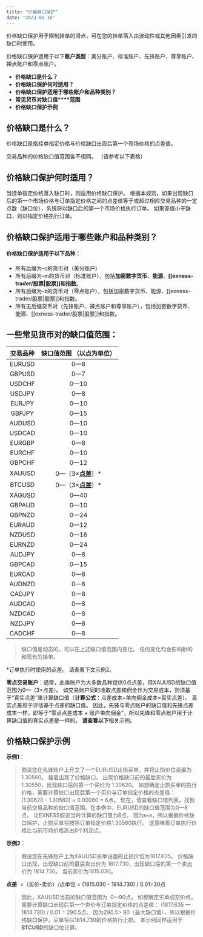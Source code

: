 ```yaml
---
title: "价格缺口保护"
date: "2023-01-10"
---
```


<Ads></Ads> 

价格缺口保护用于限制挂单的滑点，可在您的挂单落入由波动性或其他因素引发的缺口时使用。

价格缺口保护适用于以下**账户类型**：美分账户、标准账户、先锋账户、尊享账户、裸点账户和零点账户。

- **价格缺口是什么？**
- **价格缺口保护何时适用？**
- **价格缺口保护适用于哪些账户和品种类别？**
- **常见货币对缺口值****范围**
- **价格缺口保护示例**

## 价格缺口是什么？

价格缺口是指挂单指定价格与价格缺口出现后第一个市场价格的点差值。

交易品种的价格缺口值范围各不相同。 （请参考以下表格）

## 价格缺口保护何时适用？

当挂单指定价格落入缺口时，则适用价格缺口保护。 根据本规则，如果出现缺口后的第一个市场价格与订单指定价格之间的点差值等于或超过相应交易品种的一定点数（缺口位），系统将以缺口后的第一个市场价格执行订单。 如果差值小于缺口，则以指定价格执行订单。

## 价格缺口保护适用于哪些账户和品种类别？

#### **价格缺口保护适用于以下品种**：

- 所有后缀为-c的货币对（美分账户）
- 所有后缀为-m的货币对（标准账户），包括**加密数字货币**、**能源**、**[[exness-trader/股票|股票]]**和**指数**。
- 所有后缀为-z的货币对（零点账户），包括加密数字货币、能源、[[exness-trader/股票|股票]]和指数。
- 所有无后缀货币对（先锋账户、裸点账户和尊享账户），包括加密数字货币、能源、[[exness-trader/股票|股票]]和指数。

## 一些常见货币对的缺口值范围：

| 交易品种 |**缺口值范围 （以点为单位）** |
| :----: | :----: |
| EURUSD   |  0—8   |
| GBPUSD   |  0—7   |
| USDCHF   |  0—10  |
| USDJPY   |  0—8   |
| EURJPY   |  0—10  |
| GBPJPY   |  0—15  |
| AUDUSD   |  0—10  |
| USDCAD   |  0—10  |
| EURGBP   |  0—8   |
| EURCHF   |  0—10  |
| GBPCHF   |  0—12  |
| XAUUSD   | 0—（3×**[点差](https://www.extrading.expert/forex/#standard)**）* |
| BTCUSD   | 0—（3×**[点差](https://www.extrading.expert/forex/#standard)**）* |
| XAGUSD   |  0—40  |
| GBPAUD   |  0—10  |
| GBPNZD   |  0—24  |
| EURAUD   |  0—12  |
| NZDUSD   |  0—16  |
| EURNZD   |  0—24  |
| AUDJPY   |  0—8   |
| GBPCAD   |  0—15  |
| EURCAD   |  0—8   |
| AUDNZD   |  0—8   |
| CADJPY   |  0—8   |
| AUDCAD   |  0—8   |
| NZDCAD   |  0—8   |
| NZDJPY   |  0—8   |
| CADCHF   |  0—8   |

> 缺口值是动态的，可以在上述缺口值范围内变化。 任何变化均会影响新的和现有的挂单。

*订单执行时使用的点差。 请查看下文示例2。

**零点交易账户**：通常，此类账户为大多数品种提供0点点差，但XAUUSD的缺口值范围为0—（3×点差）。 如交易账户同时收取点差和佣金作为交易成本，则须基于“真实点差”来计算缺口值（**计算公式**：点差成本+单向佣金成本=真实点差）。 真实点差用于评估基于点差的缺口值。 因此，先锋与零点账户的缺口值和先锋点差成本一样，即等于“零点点差成本 + 账户单向佣金”，所以先锋和零点账户用于计算缺口值的真实点差是一样的。 **请查看以下**相关示例。

## 价格缺口保护示例

**示例1**：

> 假设您在先锋账户上开立了一个EURUSD止损买单，并将止损价位设置为1.30560。 接着出现了价格缺口。 出现价格缺口前的最后买价为 1.30550，出现缺口后的第一个买价为 1.30620。 如想确定止损买单的执行价格，需要计算缺口出现后第一个买价与订单指定价格的点差值：
> (1.30620 - 1.30560) = 0.00060 = 6点。
> 现在，请查看缺口值列表，找到当前交易品种的缺口值范围。在本例中，EURUSD的缺口值范围为0—8点。 让EXNESS假设当时计算的缺口值为8点。
> 因为`6<8`，所以根据价格缺口保护，止损买单将按照订单指定价格1.30560执行。 这意味着订单执行价格比当前市场价格高出6个利润点。

**示例2**：

> 假设您在先锋账户上为XAUUSD买单设置的止损价位为1817.635。 价格缺口出现，出现缺口前的最后卖出价为 1817.730，出现缺口后的第一个卖出价为 1814.730。 当前买价为1815.030。


**点差**  =（买价-卖价）/点单位
= (1815.030 - 1814.730) / 0.01=30点

> 因此，XAUUSD当前的缺口值范围为  0—90点。
> 如想确定买单成交价格，需要计算缺口出现后第一个卖价与订单指定价格的点差值：
> (1817.635 — 1814.730) / 0.01 = 290.5点。
> 因为290.5> 90（最大缺口值），所以根据价格缺口保护，买单将以1814.730的价格执行止损。
> 本示例同样适用于**BTCUSD**的缺口位计算。
